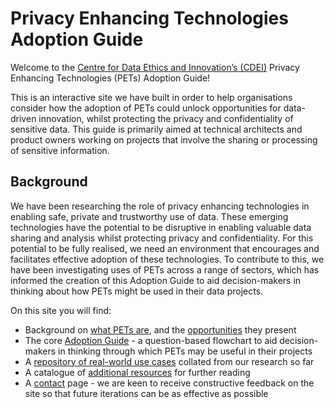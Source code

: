 # Privacy Enhancing Technologies Adoption Guide


<CookieBanner />

Welcome to the [Centre for Data Ethics and Innovation’s (CDEI)][cdei-gov-dot-uk] Privacy Enhancing Technologies (PETs) Adoption Guide!

This is an interactive site we have built in order to help organisations consider how the adoption of PETs could unlock opportunities for data-driven innovation, whilst protecting the privacy and confidentiality of sensitive data. This guide is primarily aimed at technical architects and product owners working on projects that involve the sharing or processing of sensitive information.

## Background

We have been researching the role of privacy enhancing technologies in enabling safe, private and trustworthy use of data. These emerging technologies have the potential to be disruptive in enabling valuable data sharing and analysis whilst protecting privacy and confidentiality. For this potential to be fully realised, we need an environment that encourages and facilitates effective adoption of these technologies. To contribute to this, we have been investigating uses of PETs across a range of sectors, which has informed the creation of this Adoption Guide to aid decision-makers in thinking about how PETs might be used in their data projects.

On this site you will find:

- Background on [what PETs are](/what-are-pets), and the [opportunities](/opportunities) they present
- The core [Adoption Guide](/adoption-guide) - a question-based flowchart to aid decision-makers in thinking through which PETs may be useful in their projects
- A [repository of real-world use cases](/repository) collated from our research so far
- A catalogue of [additional resources](/additional-resources) for further reading
- A [contact](/contact-us) page - we are keen to receive constructive feedback on the site so that future iterations can be as effective as possible

[cdei-gov-dot-uk]: https://gov.uk/cdei

